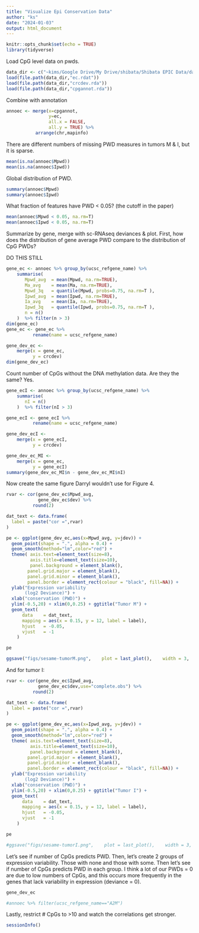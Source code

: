 ```yaml
---
title: "Visualize Epi Conservation Data"
author: "ks"
date: "2024-01-03"
output: html_document
---
```


```r
knitr::opts_chunk$set(echo = TRUE)
library(tidyverse)
```


Load CpG level data on pwds.
```r
data_dir <- c("~kims/Google Drive/My Drive/shibata/Shibata EPIC Data/datajy/data")
load(file.path(data_dir,"ec.rdat"))
load(file.path(data_dir,"crcdev.rda"))
load(file.path(data_dir,"cpgannot.rda"))
```

Combine with annotation
```r
annoec <- merge(x=cpgannot, 
                y=ec,
                all.x = FALSE,
                all.y = TRUE) %>%
           arrange(chr,mapinfo)
```


There are different numbers of missing PWD measures in tumors M & I, but it is sparse.
```r
mean(is.na(annoec$Mpwd))
mean(is.na(annoec$Ipwd))
```

Global distribution of PWD.
```r
summary(annoec$Mpwd)
summary(annoec$Ipwd)
```

What fraction of features have PWD < 0.05? (the cutoff in the paper)
```r
mean(annoec$Mpwd < 0.05, na.rm=T)
mean(annoec$Ipwd < 0.05, na.rm=T)
```

Summarize by gene, merge with sc-RNAseq deviances & plot. First, how does the distribution of gene average PWD compare to the distribution of CpG PWDs?  

DO THIS STILL
```r
gene_ec <- annoec %>% group_by(ucsc_refgene_name) %>%
    summarise(
       Mpwd_avg  = mean(Mpwd, na.rm=TRUE),
       Ma_avg    = mean(Ma, na.rm=TRUE),
       Mpwd_3q   = quantile(Mpwd, probs=0.75, na.rm=T ),
       Ipwd_avg  = mean(Ipwd, na.rm=TRUE),
       Ia_avg    = mean(Ia, na.rm=TRUE),
       Ipwd_3q   = quantile(Ipwd, probs=0.75, na.rm=T ),
       n = n()
    )  %>% filter(n > 3) 
dim(gene_ec)
gene_ec <- gene_ec %>%
          rename(name = ucsc_refgene_name)
```

```r
gene_dev_ec <- 
    merge(x = gene_ec,
          y = crcdev)
dim(gene_dev_ec)
```

Count number of CpGs without the DNA methylation data. Are they the same? Yes.
```r
gene_ecI <- annoec %>% group_by(ucsc_refgene_name) %>%
    summarise(
       nI = n()
    )  %>% filter(nI > 3) 

gene_ecI <- gene_ecI %>%
          rename(name = ucsc_refgene_name)

gene_dev_ecI <- 
    merge(x = gene_ecI,
          y = crcdev)

gene_dev_ec_MI <- 
    merge(x = gene_ec,
          y = gene_ecI)
summary(gene_dev_ec_MI$n - gene_dev_ec_MI$nI)
```


Now create the same figure Darryl wouldn't use for Figure 4.
```r
rvar <- cor(gene_dev_ec$Mpwd_avg,
            gene_dev_ec$dev) %>%
          round(2)

dat_text <- data.frame(
  label = paste("cor =",rvar)
)

pe <- ggplot(gene_dev_ec,aes(x=Mpwd_avg, y=jdev)) +
  geom_point(shape = ".", alpha = 0.4) + 
  geom_smooth(method="lm",color="red") +
  theme( axis.text=element_text(size=8),
         axis.title=element_text(size=10),
         panel.background = element_blank(),
        panel.grid.major = element_blank(), 
        panel.grid.minor = element_blank(),
        panel.border = element_rect(colour = "black", fill=NA)) +
  ylab("Expression variability
       (log2 Deviance)") +
  xlab("conservation (PWD)") +
  ylim(-0.5,20) + xlim(0,0.25) + ggtitle("Tumor M") +
  geom_text( 
      data    = dat_text,
      mapping = aes(x = 0.15, y = 12, label = label),
      hjust   = -0.05,
      vjust   = -1
    )

pe 

ggsave("figs/sesame-tumorM.png",    plot = last_plot(),    width = 3,    height = 2,    dpi = 300,    units = "in" )
```


And for tumor I:
```r
rvar <- cor(gene_dev_ec$Ipwd_avg,
            gene_dev_ec$dev,use="complete.obs") %>%
          round(2)

dat_text <- data.frame(
  label = paste("cor =",rvar)
)

pe <- ggplot(gene_dev_ec,aes(x=Ipwd_avg, y=jdev)) +
  geom_point(shape = ".", alpha = 0.4) + 
  geom_smooth(method="lm",color="red") +
  theme( axis.text=element_text(size=8),
         axis.title=element_text(size=10),
         panel.background = element_blank(),
        panel.grid.major = element_blank(), 
        panel.grid.minor = element_blank(),
        panel.border = element_rect(colour = "black", fill=NA)) +
  ylab("Expression variability
       (log2 Deviance)") +
  xlab("conservation (PWD)") +
  ylim(-0.5,20) + xlim(0,0.25) + ggtitle("Tumor I") +
  geom_text( 
      data    = dat_text,
      mapping = aes(x = 0.15, y = 12, label = label),
      hjust   = -0.05,
      vjust   = -1
    )

pe 

#ggsave("figs/sesame-tumorI.png",    plot = last_plot(),    width = 3,    height = 2,    dpi = 300,    units = "in" )
```

Let's see if number of CpGs predicts PWD. Then, let's create 2 groups of expression variability. Those with none and those with some. Then let's see if number of CpGs predicts PWD in each group. I think a lot of our PWDs = 0 are due to low numbers of CpGs, and this occurs more frequently in the genes that lack variability in expression (deviance = 0).

```r
gene_dev_ec
```


```r
#annoec %>% filter(ucsc_refgene_name=="A2M")
```

Lastly, restrict # CpGs to >10 and watch the correlations get stronger.

```r
sessionInfo()
```

